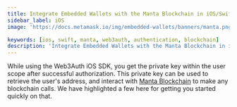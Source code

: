 ```yaml
---
title: Integrate Embedded Wallets with the Manta Blockchain in iOS/Swift Applications
sidebar_label: iOS
image: 'https://docs.metamask.io/img/embedded-wallets/banners/manta.png'

keywords: [ios, swift, manta, web3auth, authentication, blockchain]
description: 'Integrate Embedded Wallets with the Manta Blockchain in iOS/Swift Applications | Embedded Wallets'
---
```



<SEO
  title="Integrate Embedded Wallets with the Manta Blockchain in iOS/Swift Applications"
  description="Integrate Embedded Wallets with the Manta Blockchain in iOS/Swift Applications | Embedded Wallets"
  image="https://docs.metamask.io/img/embedded-wallets/banners/manta.png"
  slug="/embedded-wallets/connect-blockchain/evm/manta/ios"
/>

While using the Web3Auth iOS SDK, you get the private key within the user scope after successful authorization. This private key can be used to retrieve the user's address, and interact with [Manta Blockchain](https://www.manta.network/) to make any blockchain calls. We have highlighted a few here for getting you started quickly on that.

<EVMInteraction />
